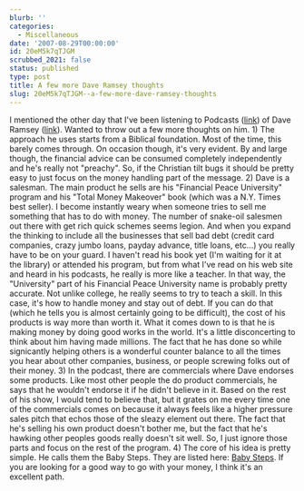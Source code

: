 ```yaml
---
blurb: ''
categories:
  - Miscellaneous
date: '2007-08-29T00:00:00'
id: 20eM5k7qTJGM
scrubbed_2021: false
status: published
type: post
title: A few more Dave Ramsey thoughts
slug: 20eM5k7qTJGM--a-few-more-dave-ramsey-thoughts
---
```


I mentioned the other day that I've been listening to Podcasts
([link](http://www.daveramsey.com/etc/cms/index.cfm?intContentID=3236))
of Dave Ramsey ([link](http://www.daveramsey.com/)). Wanted to
throw out a few more thoughts on him. 1) The approach he uses
starts from a Biblical foundation. Most of the time, this barely
comes through. On occasion though, it's very evident. By and large
though, the financial advice can be consumed completely
independently and he's really not "preachy". So, if the Christian
tilt bugs it should be pretty easy to just focus on the money
handling part of the message. 2) Dave is a salesman. The main
product he sells are his "Financial Peace University" program and
his "Total Money Makeover" book (which was a N.Y. Times best
seller). I become instantly weary when someone tries to sell me
something that has to do with money. The number of snake-oil
salesmen out there with get rich quick schemes seems legion. And
when you expand the thinking to include all the businesses that
sell bad debt (credit card companies, crazy jumbo loans, payday
advance, title loans, etc...) you really have to be on your guard.
I haven't read his book yet (I'm waiting for it at the library) or
attended his program, but from what I've read on his web site and
heard in his podcasts, he really is more like a teacher. In that
way, the "University" part of his Financial Peace University name
is probably pretty accurate. Not unlike college, he really seems to
try to teach a skill. In this case, it's how to handle money and
stay out of debt. If you can do that (which he tells you is almost
certainly going to be difficult), the cost of his products is way
more than worth it. What it comes down to is that he is making
money by doing good works in the world. It's a little disconcerting
to think about him having made millions. The fact that he has done
so while signicantly helping others is a wonderful counter balance
to all the times you hear about other companies, business, or
people screwing folks out of their money. 3) In the podcast, there
are commercials where Dave endorses some products. Like most other
people the do product commercials, he says that he wouldn't endorse
it if he didn't believe in it. Based on the rest of his show, I
would tend to believe that, but it grates on me every time one of
the commercials comes on because it always feels like a higher
pressure sales pitch that echos those of the sleazy element out
there. The fact that he's selling his own product doesn't bother
me, but the fact that he's hawking other peoples goods really
doesn't sit well. So, I just ignore those parts and focus on the
rest of the program. 4) The core of his idea is pretty simple. He
calls them the Baby Steps. They are listed here:
[Baby Steps](http://www.daveramsey.com/etc/cms/baby_steps_2867.htmlc).
If you are looking for a good way to go with your money, I think
it's an excellent path.
